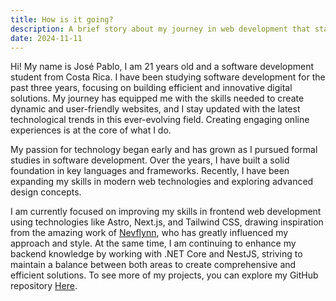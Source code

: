 ```yaml
---
title: How is it going?
description: A brief story about my journey in web development that started with a passion awakened during my introduction to the field.
date: 2024-11-11
---
```

Hi! My name is José Pablo, I am 21 years old and a software development student from Costa Rica. I have been studying software development for the past three years, focusing on building efficient and innovative digital solutions. My journey has equipped me with the skills needed to create dynamic and user-friendly websites, and I stay updated with the latest technological trends in this ever-evolving field. Creating engaging online experiences is at the core of what I do.

My passion for technology began early and has grown as I pursued formal studies in software development. Over the years, I have built a solid foundation in key languages and frameworks. Recently, I have been expanding my skills in modern web technologies and exploring advanced design concepts.

I am currently focused on improving my skills in frontend web development using technologies like Astro, Next.js, and Tailwind CSS, drawing inspiration from the amazing work of <a href='https://nevflynn.com' target='_blank'>Nevflynn</a>, who has greatly influenced my approach and style. At the same time, I am continuing to enhance my backend knowledge by working with .NET Core and NestJS, striving to maintain a balance between both areas to create comprehensive and efficient solutions. To see more of my projects, you can explore my GitHub repository <a href='https://github.com/JosePabloSG' target='_blank'>Here</a>.
